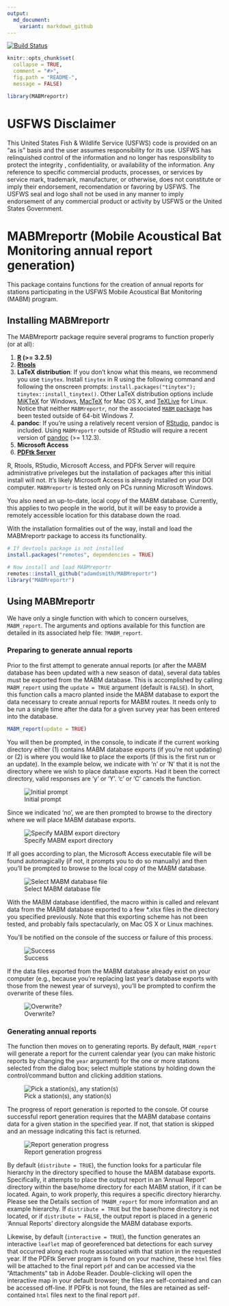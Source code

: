 ```yaml
---
output:
  md_document:
    variant: markdown_github
---
```


[![Build Status](https://travis-ci.org/adamdsmith/MABMreportr.png)](https://travis-ci.org/adamdsmith/MABMreportr)

<!-- README.md is generated from README.Rmd. Please edit that file -->

```r
knitr::opts_chunk$set(
  collapse = TRUE,
  comment = "#>",
  fig.path = "README-",
  message = FALSE)

library(MABMreportr)
```

# USFWS Disclaimer
This United States Fish & Wildlife Service (USFWS) code is provided on an "as is" basis and the user assumes responsibility for its use.  USFWS has relinquished control of the information and no longer has responsibility to protect the integrity , confidentiality, or availability of the information.  Any reference to specific commercial products, processes, or services by service mark, trademark, manufacturer, or otherwise, does not constitute or imply their endorsement, recomendation or favoring by USFWS.  The USFWS seal and logo shall not be used in any manner to imply endorsement of any commercial product or activity by USFWS or the United States Government. 

# MABMreportr (Mobile Acoustical Bat Monitoring annual report generation)

This package contains functions for the creation of annual reports for stations participating in the USFWS Mobile Acoustical Bat Monitoring (MABM) program.

## Installing MABMreportr

The MABMreportr package require several programs to function properly (or at all):

1.  **[R](https://www.r-project.org/) (>= 3.2.5)**
2.  **[Rtools](https://cran.r-project.org/bin/windows/Rtools/)**
3.  **LaTeX distribution**: If you don't know what this means, we recommend you use `tinytex`. Install `tinytex` in R using the following command and following the onscreen prompts: `install.packages("tinytex"); tinytex::install_tinytex()`. Other LaTeX distribution options include [MiKTeX](http://miktex.org/download) for Windows, [MacTeX](https://tug.org/mactex/mactex-download.html) for Mac OS X, and [TeXLive](https://www.tug.org/texlive/doc/texlive-en/texlive-en.html#x1-140003) for Linux.  Notice that neither `MABMreportr`, nor the associated [`MABM` package](https://github.com/adamdsmith/MABM) has been tested outside of 64-bit Windows 7.
4.  **pandoc**: If you're using a relatively recent version of [RStudio](https://www.rstudio.com/products/rstudio/download/preview/), pandoc is included.  Using `MABMreportr` outside of RStudio will require a recent version of [pandoc](http://pandoc.org/installing.html) (>= 1.12.3).
5.  **Microsoft Access**
6.  **[PDFtk Server](https://www.pdflabs.com/tools/pdftk-server/)** 

R, Rtools, RStudio, Microsoft Access, and PDFtk Server will require administrative priveleges but the installation of packages after this initial install will not.  It's likely Microsoft Access is already installed on your DOI computer.  `MABMreportr` is tested only on PCs running Microsoft Windows.

You also need an up-to-date, local copy of the MABM database.  Currently, this applies to two people in the world, but it will be easy to provide a remotely accessible location for this database down the road.

With the installation formalities out of the way, install and load the MABMreportr package to access its functionality.

```r
# If devtools package is not installed
install.packages("remotes", dependencies = TRUE)

# Now install and load MABMreportr
remotes::install_github("adamdsmith/MABMreportr")
library("MABMreportr")
```

## Using MABMreportr

We have only a single function with which to concern ourselves, `MABM_report`.  The arguments and options available for this function are detailed in its associated help file: `?MABM_report`.

### Preparing to generate annual reports

Prior to the first attempt to generate annual reports (or after the MABM database has been updated with a new season of data), several data tables must be exported from the MABM database.  This is accomplished by calling `MABM_report` using the `update = TRUE` argument (default is `FALSE`). In short, this function calls a macro planted inside the MABM database to export the data necessary to create annual reports for MABM routes. It needs only to be run a single time after the data for a given survey year has been entered into the database.

```r
MABM_report(update = TRUE)
```

You will then be prompted, in the console, to indicate if the current working directory either (1) contains MABM database exports (if you're not updating) or (2) is where you would like to place the exports (if this is the first run or an update).  In the example below, we indicate with 'n' or 'N' that it is not the directory where we wish to place database exports.  Had it been the correct directory, valid responses are 'y' or 'Y'.  'c' or 'C' cancels the function.

![Initial prompt](./README-figs/MABM_initial_prompt.png)  

Since we indicated 'no', we are then prompted to browse to the directory where we will place MABM database exports.

![Specify MABM export directory](./README-figs/MABM_export_location.png)

If all goes according to plan, the Microsoft Access executable file will be found automagically (if not, it prompts you to do so manually) and then you'll be prompted to browse to the local copy of the MABM database.  

![Select MABM database file](./README-figs/select_MABM_database.png)

With the MABM database identified, the macro within is called and relevant data from the MABM database exported to a few *.xlsx files in the directory you specified previously.  Note that this exporting scheme has not been tested, and probably fails spectacularly, on Mac OS X or Linux machines.

You'll be notified on the console of the success or failure of this process.

![Success](./README-figs/MABM_export_success.png)  

If the data files exported from the MABM database already exist on your computer (e.g., because you're replacing last year's database exports with those from the newest year of surveys), you'll be prompted to confirm the overwrite of these files.

![Overwrite?](./README-figs/replace_existing.png)  

### Generating annual reports

The function then moves on to generating reports. By default, `MABM_report` will generate a report for the current calendar year (you can make historic reports by changing the `year` argument) for the one or more stations selected from the dialog box; select multiple stations by holding down the control/command button and clicking addition stations.

![Pick a station(s), any station(s)](./README-figs/select_stations.png)  

The progress of report generation is reported to the console.  Of course successful report generation requires that the MABM database contains data for a given station in the specified year.  If not, that station is skipped and an message indicating this fact is returned.

![Report generation progress](./README-figs/reports_complete.png)

By default (`distribute = TRUE`), the function looks for a particular file hierarchy in the directory specified to house the MABM database exports. Specifically, it attempts to place the output report in an 'Annual Report' directory within the base/home directory for each MABM station, if it can be located. Again, to work properly, this requires a specific directory hierarchy. Please see the Details section of `?MABM_report` for more information and an example hierarchy. If `distribute = TRUE` but the base/home directory is not located, or if `distribute = FALSE`, the output report is placed in a generic 'Annual Reports' directory alongside the MABM database exports.

Likewise, by default (`interactive = TRUE`), the function generates an interactive `leaflet` map of georeferenced bat detections for each survey that occurred along each route associated with that station in the requested year. If the PDFtk Server program is found on your machine, these `html` files will be attached to the final report `pdf` and can be accessed via the "Attachments" tab in Adobe Reader. Double-clicking will open the interactive map in your default browser; the files are self-contained and can be accessed off-line.  If PDFtk is not found, the files are retained as self-contained `html` files next to the final report `pdf`.
